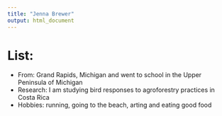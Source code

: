 ```yaml
---
title: "Jenna Brewer"
output: html_document
---
```


# List:

- From: Grand Rapids, Michigan and went to school in the Upper Peninsula of Michigan
- Research: I am studying bird responses to agroforestry practices in Costa Rica
- Hobbies: running, going to the beach, arting and eating good food

